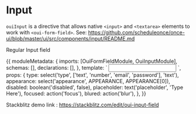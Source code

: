 
<Meta title="MDX FORM FIELD/Input" />

# Input

`ouiInput` is a directive that allows native `<input>` and `<textarea>` elements to work with `<oui-form-field>`. See: https://github.com/scheduleonce/once-ui/blob/master/ui/src/components/input/README.md

Regular Input field

<Canvas>
  <Story
    name="Regular"
    parameters={{
      docs: {
        source: {
          code: ``,
        },
      },
    }}
  >
    {{
      moduleMetadata: {
        imports: [OuiFormFieldModule, OuiInputModule],
        schemas: [],
        declarations: [],
      },
      template: `<oui-form-field [appearance]="appearance"> <input [disabled]="disabled" (blur)="blured()" (focus)="focused()" [type]="type" oui-input [placeholder]="placeholder" /> </oui-form-field>`,
      props: {
        type: select('type', ['text', 'number', 'email', 'password'], 'text'),
        appearance: select('appearance', APPEARANCE, APPEARANCE[0]),
        disabled: boolean('disabled', false),
        placeholder: text('placeholder', 'Type Here'),
        focused: action('focus'),
        blured: action('blur'),
      },
    }}
  </Story>
</Canvas>

Stackblitz demo link : https://stackblitz.com/edit/oui-input-field

<ArgsTable of={OuiFormField} />
